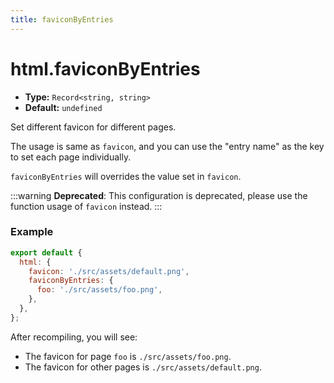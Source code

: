 ```yaml
---
title: faviconByEntries
---
```


# html.faviconByEntries

- **Type:** `Record<string, string>`
- **Default:** `undefined`

Set different favicon for different pages.

The usage is same as `favicon`, and you can use the "entry name" as the key to set each page individually.

`faviconByEntries` will overrides the value set in `favicon`.

:::warning
**Deprecated**: This configuration is deprecated, please use the function usage of `favicon` instead.
:::

### Example

```js
export default {
  html: {
    favicon: './src/assets/default.png',
    faviconByEntries: {
      foo: './src/assets/foo.png',
    },
  },
};
```

After recompiling, you will see:

- The favicon for page `foo` is `./src/assets/foo.png`.
- The favicon for other pages is `./src/assets/default.png`.
